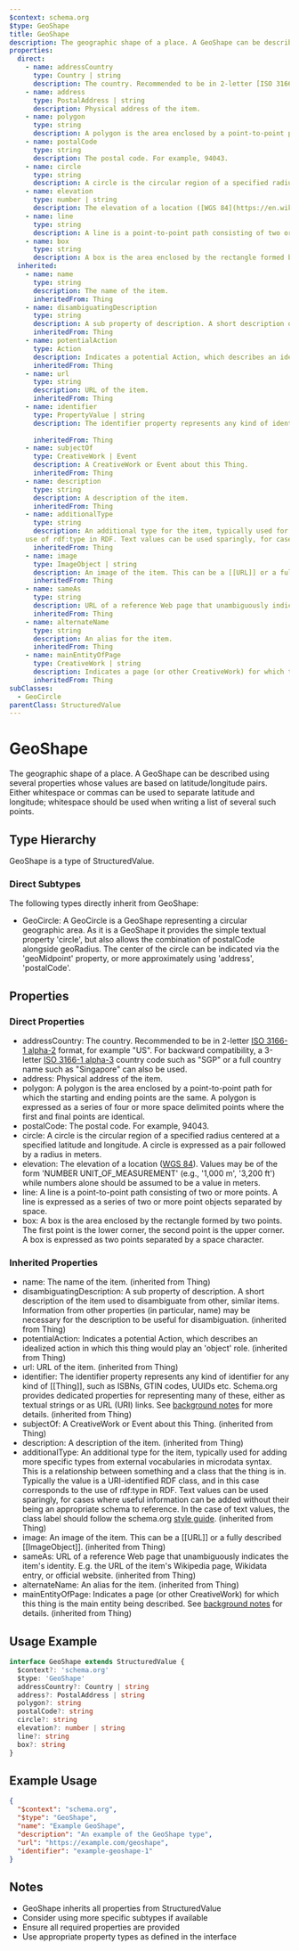 ```yaml
---
$context: schema.org
$type: GeoShape
title: GeoShape
description: The geographic shape of a place. A GeoShape can be described using several properties whose values are based on latitude/longitude pairs. Either whitespace or commas can be used to separate latitude and longitude; whitespace should be used when writing a list of several such points.
properties:
  direct:
    - name: addressCountry
      type: Country | string
      description: The country. Recommended to be in 2-letter [ISO 3166-1 alpha-2](http://en.wikipedia.org/wiki/ISO_3166-1) format, for example "US". For backward compatibility, a 3-letter [ISO 3166-1 alpha-3](https://en.wikipedia.org/wiki/ISO_3166-1_alpha-3) country code such as "SGP" or a full country name such as "Singapore" can also be used.
    - name: address
      type: PostalAddress | string
      description: Physical address of the item.
    - name: polygon
      type: string
      description: A polygon is the area enclosed by a point-to-point path for which the starting and ending points are the same. A polygon is expressed as a series of four or more space delimited points where the first and final points are identical.
    - name: postalCode
      type: string
      description: The postal code. For example, 94043.
    - name: circle
      type: string
      description: A circle is the circular region of a specified radius centered at a specified latitude and longitude. A circle is expressed as a pair followed by a radius in meters.
    - name: elevation
      type: number | string
      description: The elevation of a location ([WGS 84](https://en.wikipedia.org/wiki/World_Geodetic_System)). Values may be of the form 'NUMBER UNIT\_OF\_MEASUREMENT' (e.g., '1,000 m', '3,200 ft') while numbers alone should be assumed to be a value in meters.
    - name: line
      type: string
      description: A line is a point-to-point path consisting of two or more points. A line is expressed as a series of two or more point objects separated by space.
    - name: box
      type: string
      description: A box is the area enclosed by the rectangle formed by two points. The first point is the lower corner, the second point is the upper corner. A box is expressed as two points separated by a space character.
  inherited:
    - name: name
      type: string
      description: The name of the item.
      inheritedFrom: Thing
    - name: disambiguatingDescription
      type: string
      description: A sub property of description. A short description of the item used to disambiguate from other, similar items. Information from other properties (in particular, name) may be necessary for the description to be useful for disambiguation.
      inheritedFrom: Thing
    - name: potentialAction
      type: Action
      description: Indicates a potential Action, which describes an idealized action in which this thing would play an 'object' role.
      inheritedFrom: Thing
    - name: url
      type: string
      description: URL of the item.
      inheritedFrom: Thing
    - name: identifier
      type: PropertyValue | string
      description: The identifier property represents any kind of identifier for any kind of [[Thing]], such as ISBNs, GTIN codes, UUIDs etc. Schema.org provides dedicated properties for representing many of these, either as textual strings or as URL (URI) links. See [background notes](/docs/datamodel.html#identifierBg) for more details.
        
      inheritedFrom: Thing
    - name: subjectOf
      type: CreativeWork | Event
      description: A CreativeWork or Event about this Thing.
      inheritedFrom: Thing
    - name: description
      type: string
      description: A description of the item.
      inheritedFrom: Thing
    - name: additionalType
      type: string
      description: An additional type for the item, typically used for adding more specific types from external vocabularies in microdata syntax. This is a relationship between something and a class that the thing is in. Typically the value is a URI-identified RDF class, and in this case corresponds to the
    use of rdf:type in RDF. Text values can be used sparingly, for cases where useful information can be added without their being an appropriate schema to reference. In the case of text values, the class label should follow the schema.org <a href="https://schema.org/docs/styleguide.html">style guide</a>.
      inheritedFrom: Thing
    - name: image
      type: ImageObject | string
      description: An image of the item. This can be a [[URL]] or a fully described [[ImageObject]].
      inheritedFrom: Thing
    - name: sameAs
      type: string
      description: URL of a reference Web page that unambiguously indicates the item's identity. E.g. the URL of the item's Wikipedia page, Wikidata entry, or official website.
      inheritedFrom: Thing
    - name: alternateName
      type: string
      description: An alias for the item.
      inheritedFrom: Thing
    - name: mainEntityOfPage
      type: CreativeWork | string
      description: Indicates a page (or other CreativeWork) for which this thing is the main entity being described. See [background notes](/docs/datamodel.html#mainEntityBackground) for details.
      inheritedFrom: Thing
subClasses:
  - GeoCircle
parentClass: StructuredValue
---
```

# GeoShape

The geographic shape of a place. A GeoShape can be described using several properties whose values are based on latitude/longitude pairs. Either whitespace or commas can be used to separate latitude and longitude; whitespace should be used when writing a list of several such points.

## Type Hierarchy

GeoShape is a type of StructuredValue.

### Direct Subtypes

The following types directly inherit from GeoShape:

- GeoCircle: A GeoCircle is a GeoShape representing a circular geographic area. As it is a GeoShape
          it provides the simple textual property 'circle', but also allows the combination of postalCode alongside geoRadius.
          The center of the circle can be indicated via the 'geoMidpoint' property, or more approximately using 'address', 'postalCode'.
       

## Properties

### Direct Properties

- addressCountry: The country. Recommended to be in 2-letter [ISO 3166-1 alpha-2](http://en.wikipedia.org/wiki/ISO_3166-1) format, for example "US". For backward compatibility, a 3-letter [ISO 3166-1 alpha-3](https://en.wikipedia.org/wiki/ISO_3166-1_alpha-3) country code such as "SGP" or a full country name such as "Singapore" can also be used.
- address: Physical address of the item.
- polygon: A polygon is the area enclosed by a point-to-point path for which the starting and ending points are the same. A polygon is expressed as a series of four or more space delimited points where the first and final points are identical.
- postalCode: The postal code. For example, 94043.
- circle: A circle is the circular region of a specified radius centered at a specified latitude and longitude. A circle is expressed as a pair followed by a radius in meters.
- elevation: The elevation of a location ([WGS 84](https://en.wikipedia.org/wiki/World_Geodetic_System)). Values may be of the form 'NUMBER UNIT\_OF\_MEASUREMENT' (e.g., '1,000 m', '3,200 ft') while numbers alone should be assumed to be a value in meters.
- line: A line is a point-to-point path consisting of two or more points. A line is expressed as a series of two or more point objects separated by space.
- box: A box is the area enclosed by the rectangle formed by two points. The first point is the lower corner, the second point is the upper corner. A box is expressed as two points separated by a space character.

### Inherited Properties

- name: The name of the item. (inherited from Thing)
- disambiguatingDescription: A sub property of description. A short description of the item used to disambiguate from other, similar items. Information from other properties (in particular, name) may be necessary for the description to be useful for disambiguation. (inherited from Thing)
- potentialAction: Indicates a potential Action, which describes an idealized action in which this thing would play an 'object' role. (inherited from Thing)
- url: URL of the item. (inherited from Thing)
- identifier: The identifier property represents any kind of identifier for any kind of [[Thing]], such as ISBNs, GTIN codes, UUIDs etc. Schema.org provides dedicated properties for representing many of these, either as textual strings or as URL (URI) links. See [background notes](/docs/datamodel.html#identifierBg) for more details.
         (inherited from Thing)
- subjectOf: A CreativeWork or Event about this Thing. (inherited from Thing)
- description: A description of the item. (inherited from Thing)
- additionalType: An additional type for the item, typically used for adding more specific types from external vocabularies in microdata syntax. This is a relationship between something and a class that the thing is in. Typically the value is a URI-identified RDF class, and in this case corresponds to the
    use of rdf:type in RDF. Text values can be used sparingly, for cases where useful information can be added without their being an appropriate schema to reference. In the case of text values, the class label should follow the schema.org <a href="https://schema.org/docs/styleguide.html">style guide</a>. (inherited from Thing)
- image: An image of the item. This can be a [[URL]] or a fully described [[ImageObject]]. (inherited from Thing)
- sameAs: URL of a reference Web page that unambiguously indicates the item's identity. E.g. the URL of the item's Wikipedia page, Wikidata entry, or official website. (inherited from Thing)
- alternateName: An alias for the item. (inherited from Thing)
- mainEntityOfPage: Indicates a page (or other CreativeWork) for which this thing is the main entity being described. See [background notes](/docs/datamodel.html#mainEntityBackground) for details. (inherited from Thing)

## Usage Example

```typescript
interface GeoShape extends StructuredValue {
  $context?: 'schema.org'
  $type: 'GeoShape'
  addressCountry?: Country | string
  address?: PostalAddress | string
  polygon?: string
  postalCode?: string
  circle?: string
  elevation?: number | string
  line?: string
  box?: string
}
```

## Example Usage

```json
{
  "$context": "schema.org",
  "$type": "GeoShape",
  "name": "Example GeoShape",
  "description": "An example of the GeoShape type",
  "url": "https://example.com/geoshape",
  "identifier": "example-geoshape-1"
}
```

## Notes

- GeoShape inherits all properties from StructuredValue
- Consider using more specific subtypes if available
- Ensure all required properties are provided
- Use appropriate property types as defined in the interface